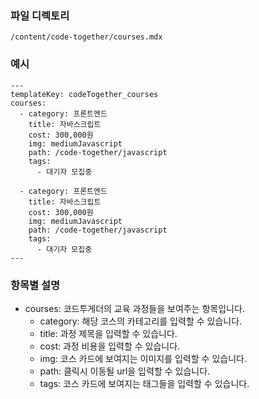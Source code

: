 ### 파일 디렉토리

`/content/code-together/courses.mdx`

### 예시

```
---
templateKey: codeTogether_courses
courses:
  - category: 프론트엔드
    title: 자바스크립트
    cost: 300,000원
    img: mediumJavascript
    path: /code-together/javascript
    tags:
      - 대기자 모집중

  - category: 프론트엔드
    title: 자바스크립트
    cost: 300,000원
    img: mediumJavascript
    path: /code-together/javascript
    tags:
      - 대기자 모집중
---
```

### 항목별 설명

- courses: 코드투게더의 교육 과정들을 보여주는 항목입니다.
  - category: 해당 코스의 카테고리를 입력할 수 있습니다.
  - title: 과정 제목을 입력할 수 있습니다.
  - cost: 과정 비용을 입력할 수 있습니다.
  - img: 코스 카드에 보여지는 이미지를 입력할 수 있습니다.
  - path: 클릭시 이동될 url을 입력할 수 있습니다.
  - tags: 코스 카드에 보여지는 태그들을 입력할 수 있습니다.
